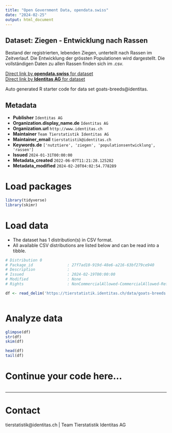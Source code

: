 ```yaml
---
title: "Open Government Data, opendata.swiss"
date: "2024-02-25"
output: html_document
---
```


## Dataset: Ziegen - Entwicklung nach Rassen

Bestand der registrierten, lebenden Ziegen, unterteilt nach Rassen im Zeitverlauf. Die Entwicklung der grössten Populationen wird dargestellt. Die vollständigen Daten zu allen Rassen finden sich im .csv.

[Direct link by **opendata.swiss** for dataset](https://opendata.swiss/de/dataset/ziegen-entwicklung-nach-rassen)<br>
[Direct link by **Identitas AG** for dataset](https://tierstatistik.identitas.ch/)

Auto generated R starter code for data set goats-breeds@identitas.

## Metadata

- **Publisher** `Identitas AG`
- **Organization.display_name.de** `Identitas AG`
- **Organization.url** `http://www.identitas.ch`
- **Maintainer** `Team Tierstatistik Identitas AG`
- **Maintainer_email** `tierstatistik@identitas.ch`
- **Keywords.de** `['nutztiere', 'ziegen', 'populationsentwicklung', 'rassen']`
- **Issued** `2024-01-31T00:00:00`
- **Metadata_created** `2022-06-07T11:21:28.125282`
- **Metadata_modified** `2024-02-20T04:02:54.778289`


# Load packages

```r

library(tidyverse)
library(skimr)

```

# Load data

-   The dataset has 1 distribution(s) in CSV format.
-   All available CSV distributions are listed below and can be read into a tibble.

```r

# Distribution 0
# Package_id               : 27f7ad10-919d-48e6-a216-63bf279ce940
# Description              : 
# Issued                   : 2024-02-19T00:00:00
# Modified                 : None
# Rights                   : NonCommercialAllowed-CommercialAllowed-ReferenceRequired

df <- read_delim('https://tierstatistik.identitas.ch/data/goats-breeds.csv')



```

# Analyze data

```r

glimpse(df)
str(df)
skim(df)

head(df)
tail(df)

```

# Continue your code here...

```r

```

------------------------------------------------------------------------

# Contact

tierstatistik@identitas.ch | Team Tierstatistik Identitas AG
